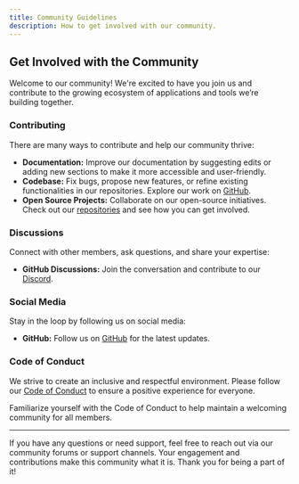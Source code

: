```yaml
---
title: Community Guidelines
description: How to get involved with our community.
---
```


## Get Involved with the Community

Welcome to our community! We're excited to have you join us and contribute to the growing ecosystem of applications and tools we’re building together.

### Contributing

There are many ways to contribute and help our community thrive:

- **Documentation:** Improve our documentation by suggesting edits or adding new sections to make it more accessible and user-friendly.
- **Codebase:** Fix bugs, propose new features, or refine existing functionalities in our repositories. Explore our work on [GitHub](https://github.com/muhammad-fiaz).
- **Open Source Projects:** Collaborate on our open-source initiatives. Check out our [repositories](https://github.com/muhammad-fiaz) and see how you can get involved.

### Discussions

Connect with other members, ask questions, and share your expertise:

- **GitHub Discussions:** Join the conversation and contribute to our [Discord]().

### Social Media

Stay in the loop by following us on social media:

- **GitHub:** Follow us on [GitHub](https://github.com/muhammad-fiaz) for the latest updates.

### Code of Conduct

We strive to create an inclusive and respectful environment. Please follow our [Code of Conduct]() to ensure a positive experience for everyone.

Familiarize yourself with the Code of Conduct to help maintain a welcoming community for all members.

---

If you have any questions or need support, feel free to reach out via our community forums or support channels. Your engagement and contributions make this community what it is. Thank you for being a part of it!
